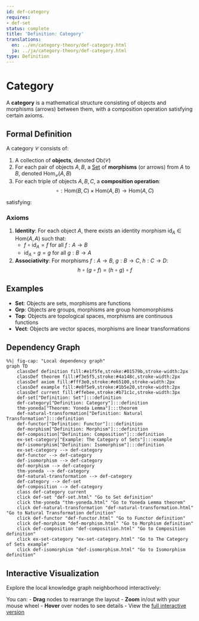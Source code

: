 ```yaml
---
id: def-category
requires:
- def-set
status: complete
title: 'Definition: Category'
translations:
  en: ../en/category-theory/def-category.html
  ja: ../ja/category-theory/def-category.html
type: Definition
---
```


# Category {#def-category}

A **category** is a mathematical structure consisting of objects and morphisms (arrows) between them, with a composition operation satisfying certain axioms.

## Formal Definition

A category $\mathcal{C}$ consists of:

1. A collection of **objects**, denoted $\text{Ob}(\mathcal{C})$
2. For each pair of objects $A, B$, a [Set](../logic-set-theory/def-set.qmd) of **morphisms** (or arrows) from $A$ to $B$, denoted $\text{Hom}_{\mathcal{C}}(A, B)$
3. For each triple of objects $A, B, C$, a **composition operation**:
   $$\circ: \text{Hom}(B, C) \times \text{Hom}(A, B) \to \text{Hom}(A, C)$$

satisfying:

### Axioms

1. **Identity**: For each object $A$, there exists an identity morphism $\text{id}_A \in \text{Hom}(A, A)$ such that:
   - $f \circ \text{id}_A = f$ for all $f: A \to B$
   - $\text{id}_A \circ g = g$ for all $g: B \to A$

2. **Associativity**: For morphisms $f: A \to B$, $g: B \to C$, $h: C \to D$:
   $$h \circ (g \circ f) = (h \circ g) \circ f$$

## Examples

- **Set**: Objects are sets, morphisms are functions
- **Grp**: Objects are groups, morphisms are group homomorphisms
- **Top**: Objects are topological spaces, morphisms are continuous functions
- **Vect**: Objects are vector spaces, morphisms are linear transformations

## Dependency Graph

```mermaid
%%| fig-cap: "Local dependency graph"
graph TD
    classDef definition fill:#e1f5fe,stroke:#01579b,stroke-width:2px
    classDef theorem fill:#f3e5f5,stroke:#4a148c,stroke-width:2px
    classDef axiom fill:#fff3e0,stroke:#e65100,stroke-width:2px
    classDef example fill:#e8f5e9,stroke:#1b5e20,stroke-width:2px
    classDef current fill:#ffebee,stroke:#b71c1c,stroke-width:3px
    def-set["Definition: Set"]:::definition
    def-category["Definition: Category"]:::definition
    thm-yoneda["Theorem: Yoneda Lemma"]:::theorem
    def-natural-transformation["Definition: Natural Transformation"]:::definition
    def-functor["Definition: Functor"]:::definition
    def-morphism["Definition: Morphism"]:::definition
    def-composition["Definition: Composition"]:::definition
    ex-set-category["Example: The Category of Sets"]:::example
    def-isomorphism["Definition: Isomorphism"]:::definition
    ex-set-category --> def-category
    def-functor --> def-category
    def-isomorphism --> def-category
    def-morphism --> def-category
    thm-yoneda --> def-category
    def-natural-transformation --> def-category
    def-category --> def-set
    def-composition --> def-category
    class def-category current
    click def-set "def-set.html" "Go to Set definition"
    click thm-yoneda "thm-yoneda.html" "Go to Yoneda Lemma theorem"
    click def-natural-transformation "def-natural-transformation.html" "Go to Natural Transformation definition"
    click def-functor "def-functor.html" "Go to Functor definition"
    click def-morphism "def-morphism.html" "Go to Morphism definition"
    click def-composition "def-composition.html" "Go to Composition definition"
    click ex-set-category "ex-set-category.html" "Go to The Category of Sets example"
    click def-isomorphism "def-isomorphism.html" "Go to Isomorphism definition"
```

## Interactive Visualization

Explore the local knowledge graph neighborhood interactively:

::: {.graph-viz data-id="def-category" data-width="700" data-height="500"}
:::

You can:
- **Drag** nodes to rearrange the layout
- **Zoom** in/out with your mouse wheel
- **Hover** over nodes to see details
- View the [full interactive version](../../output/interactive/def-category.html){target="_blank"}
